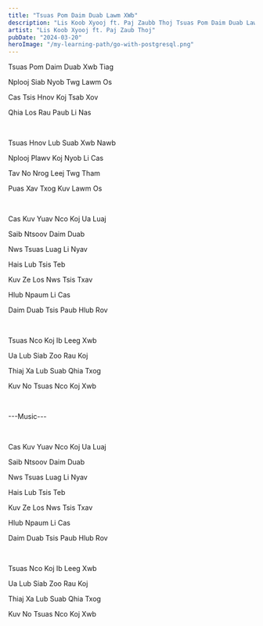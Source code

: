 ```yaml
---
title: "Tsuas Pom Daim Duab Lawm XWb"
description: "Lis Koob Xyooj ft. Paj Zaubb Thoj Tsuas Pom Daim Duab Lawm XWb Lyrics"
artist: "Lis Koob Xyooj ft. Paj Zaub Thoj"
pubDate: "2024-03-20"
heroImage: "/my-learning-path/go-with-postgresql.png"
---
```


Tsuas Pom Daim Duab Xwb Tiag

Nplooj Siab Nyob Twg Lawm Os

Cas Tsis Hnov Koj Tsab Xov

Qhia Los Rau Paub Li Nas

<br />

Tsuas Hnov Lub Suab Xwb Nawb

Nplooj Plawv Koj Nyob Li Cas

Tav No Nrog Leej Twg Tham

Puas Xav Txog Kuv Lawm Os

<br />

Cas Kuv Yuav Nco Koj Ua Luaj

Saib Ntsoov Daim Duab

Nws Tsuas Luag Li Nyav

Hais Lub Tsis Teb

Kuv Ze Los Nws Tsis Txav

Hlub Npaum Li Cas

Daim Duab Tsis Paub Hlub Rov

<br />

Tsuas Nco Koj Ib Leeg Xwb

Ua Lub Siab Zoo Rau Koj

Thiaj Xa Lub Suab Qhia Txog

Kuv No Tsuas Nco Koj Xwb

<br />

---Music---

<br />

Cas Kuv Yuav Nco Koj Ua Luaj

Saib Ntsoov Daim Duab

Nws Tsuas Luag Li Nyav

Hais Lub Tsis Teb

Kuv Ze Los Nws Tsis Txav

Hlub Npaum Li Cas

Daim Duab Tsis Paub Hlub Rov

<br />

Tsuas Nco Koj Ib Leeg Xwb

Ua Lub Siab Zoo Rau Koj

Thiaj Xa Lub Suab Qhia Txog

Kuv No Tsuas Nco Koj Xwb
